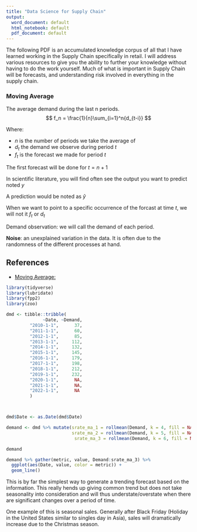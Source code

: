 ```yaml
---
title: "Data Science for Supply Chain"
output:
  word_document: default
  html_notebook: default
  pdf_document: default
---
```


The following PDF is an accumulated knowledge corpus of all that I have learned working in the Supply Chain specifically in retail. I will address various resources to give you the ability to further your knowledge without having to do the work yourself. Much of what is important in Supply Chain will be forecasts, and understanding risk involved in everything in the supply chain. 

### Moving Average 
The average demand during the last n periods. 
$$
f_n = \frac{1}{n}\sum_{i=1}^n{d_{t-i}}
$$

Where:

* $n$ is the number of periods we take the average of 
* $d_t$ the demand we observe during period $t$ 
* $f_t$ is the forecast we made for period $t$ 

The first
forecast will be done for $t=n+1$ 

In scientific literature, you will find often see the output you want to predict noted $y$

A prediction would be noted as $\hat{y}$

When we want to point to a specific occurrence of the forcast at time $t$, we will not it $f_t$ or $d_t$ 

Demand observation: we will call the demand of each period. 


**Noise**: an unexplained variation in the data. It is often due to the randomness of the different processes at hand. 


## References 
* [Moving Average: ](http://uc-r.github.io/ts_moving_averages)

```r
library(tidyverse)
library(lubridate)
library(fpp2)
library(zoo)
```

```r

dmd <- tibble::tribble(
              ~Date, ~Demand,
         "2010-1-1",      37,
         "2011-1-1",      60,
         "2012-1-1",      85,
         "2013-1-1",     112,
         "2014-1-1",     132,
         "2015-1-1",     145,
         "2016-1-1",     179,
         "2017-1-1",     198,
         "2018-1-1",     212,
         "2019-1-1",     232,
         "2020-1-1",      NA,
         "2021-1-1",      NA,
         "2022-1-1",      NA
         )



dmd$Date <- as.Date(dmd$Date)

demand <- dmd %>% mutate(srate_ma_1 = rollmean(Demand, k = 4, fill = NA, align = "right"),
                         srate_ma_2 = rollmean(Demand, k = 5, fill = NA, align = "right"), 
                          srate_ma_3 = rollmean(Demand, k = 6, fill = NA, align = "right")) 

demand

demand %>% gather(metric, value, Demand:srate_ma_3) %>% 
  ggplot(aes(Date, value, color = metric)) + 
  geom_line()
```

This is by far the simplest way to generate a trending forecast based on the information. This really hends up giving common trend but does not take seasonality into consideration and will thus understate/overstate when there are significant changes over a period of time. 

One example of this is seasonal sales. Generally after Black Friday (Holiday in the United States similar to singles day in Asia), sales will dramatically increase due to the Christmas season.

